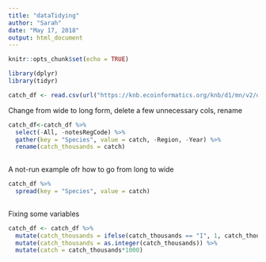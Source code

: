 ```yaml
---
title: "dataTidying"
author: "Sarah"
date: "May 17, 2018"
output: html_document
---
```


```r
knitr::opts_chunk$set(echo = TRUE)
```


```r
library(dplyr)
library(tidyr)

```

```r
catch_df <- read.csv(url("https://knb.ecoinformatics.org/knb/d1/mn/v2/object/df35b.302.1", method = "libcurl"), stringsAsFactors = FALSE)
```

Change from wide to long form, delete a few unnecessary cols, rename

```r
catch_df<-catch_df %>%
  select(-All, -notesRegCode) %>%
  gather(key = "Species", value = catch, -Region, -Year) %>%
  rename(catch_thousands = catch)
  
```

A not-run example ofr how to go from long to wide
```r
catch_df %>%
  spread(key = "Species", value = catch)
  
```


Fixing some variables
```r
catch_df <- catch_df %>%
  mutate(catch_thousands = ifelse(catch_thousands == "I", 1, catch_thousands)) %>%
  mutate(catch_thousands = as.integer(catch_thousands)) %>%
  mutate(catch = catch_thousands*1000)

```

```r

```

